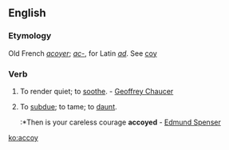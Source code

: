 ==English==

===Etymology===
Old French ''[[acoyer]]''; ''[[ac-]]'', for Latin ''[[ad]]''. See [[coy]]

===Verb===
{{en-verb}}

# {{obsolete}} To render quiet; to [[soothe]]. - [[w:Geoffrey Chaucer|Geoffrey Chaucer]]
# {{obsolete}} To [[subdue]]; to tame; to [[daunt]].
#:*Then is your careless courage '''accoyed''' - [[w:Edmund Spenser|Edmund Spenser]]

[[ko:accoy]]